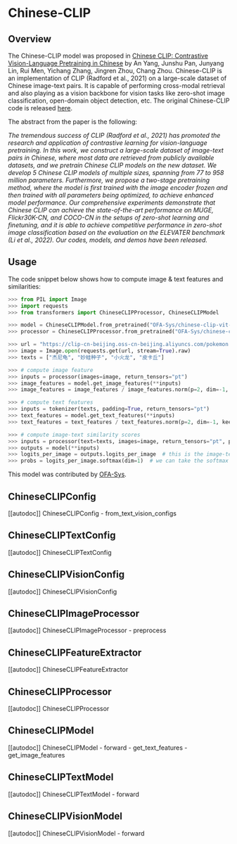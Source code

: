 <!--Copyright 2022 The HuggingFace Team. All rights reserved.

Licensed under the Apache License, Version 2.0 (the "License"); you may not use this file except in compliance with
the License. You may obtain a copy of the License at

http://www.apache.org/licenses/LICENSE-2.0

Unless required by applicable law or agreed to in writing, software distributed under the License is distributed on
an "AS IS" BASIS, WITHOUT WARRANTIES OR CONDITIONS OF ANY KIND, either express or implied. See the License for the
specific language governing permissions and limitations under the License.
-->

# Chinese-CLIP

## Overview

The Chinese-CLIP model was proposed in [Chinese CLIP: Contrastive Vision-Language Pretraining in Chinese](https://arxiv.org/abs/2211.01335) by An Yang, Junshu Pan, Junyang Lin, Rui Men, Yichang Zhang, Jingren Zhou, Chang Zhou.
Chinese-CLIP is an implementation of CLIP (Radford et al., 2021) on a large-scale dataset of Chinese image-text pairs. It is capable of performing cross-modal retrieval and also playing as a vision backbone for vision tasks like zero-shot image classification, open-domain object detection, etc. The original Chinese-CLIP code is released [here](https://github.com/OFA-Sys/Chinese-CLIP).

The abstract from the paper is the following:

*The tremendous success of CLIP (Radford et al., 2021) has promoted the research and application of contrastive learning for vision-language pretraining. In this work, we construct a large-scale dataset of image-text pairs in Chinese, where most data are retrieved from publicly available datasets, and we pretrain Chinese CLIP models on the new dataset. We develop 5 Chinese CLIP models of multiple sizes, spanning from 77 to 958 million parameters. Furthermore, we propose a two-stage pretraining method, where the model is first trained with the image encoder frozen and then trained with all parameters being optimized, to achieve enhanced model performance. Our comprehensive experiments demonstrate that Chinese CLIP can achieve the state-of-the-art performance on MUGE, Flickr30K-CN, and COCO-CN in the setups of zero-shot learning and finetuning, and it is able to achieve competitive performance in zero-shot image classification based on the evaluation on the ELEVATER benchmark (Li et al., 2022). Our codes, models, and demos have been released.*

## Usage

The code snippet below shows how to compute image & text features and similarities:

```python
>>> from PIL import Image
>>> import requests
>>> from transformers import ChineseCLIPProcessor, ChineseCLIPModel

>>> model = ChineseCLIPModel.from_pretrained("OFA-Sys/chinese-clip-vit-base-patch16")
>>> processor = ChineseCLIPProcessor.from_pretrained("OFA-Sys/chinese-clip-vit-base-patch16")

>>> url = "https://clip-cn-beijing.oss-cn-beijing.aliyuncs.com/pokemon.jpeg"
>>> image = Image.open(requests.get(url, stream=True).raw)
>>> texts = ["杰尼龟", "妙蛙种子", "小火龙", "皮卡丘"]

>>> # compute image feature
>>> inputs = processor(images=image, return_tensors="pt")
>>> image_features = model.get_image_features(**inputs)
>>> image_features = image_features / image_features.norm(p=2, dim=-1, keepdim=True) # normalize

>>> # compute text features
>>> inputs = tokenizer(texts, padding=True, return_tensors="pt")
>>> text_features = model.get_text_features(**inputs)
>>> text_features = text_features / text_features.norm(p=2, dim=-1, keepdim=True) # normalize

>>> # compute image-text similarity scores
>>> inputs = processor(text=texts, images=image, return_tensors="pt", padding=True)
>>> outputs = model(**inputs)
>>> logits_per_image = outputs.logits_per_image  # this is the image-text similarity score
>>> probs = logits_per_image.softmax(dim=1)  # we can take the softmax to get the label probabilities
```

This model was contributed by [OFA-Sys](https://huggingface.co/OFA-Sys). 

## ChineseCLIPConfig

[[autodoc]] ChineseCLIPConfig
    - from_text_vision_configs

## ChineseCLIPTextConfig

[[autodoc]] ChineseCLIPTextConfig

## ChineseCLIPVisionConfig

[[autodoc]] ChineseCLIPVisionConfig

## ChineseCLIPImageProcessor

[[autodoc]] ChineseCLIPImageProcessor
    - preprocess

## ChineseCLIPFeatureExtractor

[[autodoc]] ChineseCLIPFeatureExtractor

## ChineseCLIPProcessor

[[autodoc]] ChineseCLIPProcessor

## ChineseCLIPModel

[[autodoc]] ChineseCLIPModel
    - forward
    - get_text_features
    - get_image_features

## ChineseCLIPTextModel

[[autodoc]] ChineseCLIPTextModel
    - forward

## ChineseCLIPVisionModel

[[autodoc]] ChineseCLIPVisionModel
    - forward
